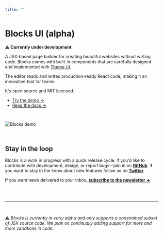 ```yaml
---
title: ""
---
```



# Blocks UI (alpha)

**⚠️ Currently under development**

A JSX-based page builder for creating beautiful websites without writing
code. Blocks comes with built-in components that are carefully designed
and implemented with [Theme UI](https://theme-ui.com).

The editor reads and writes production-ready React code, making it an
innovative tool for teams.

It's open source and MIT licensed.

- [Try the demo &rarr;](/demo)
- [Read the docs &rarr;](/getting-started)

<br />

![Blocks demo](https://user-images.githubusercontent.com/1424573/69644337-c13a2580-1021-11ea-8c76-379386372db1.gif)

<br />

## Stay in the loop

Blocks is a work in progress with a quick release cycle. If you'd like to contribute
with development, design, or report bugs&mdash;join in on
**[GitHub](https://github.com/blocks)**.
If you want to stay in the know about new features follow us on
**[Twitter](https://twitter.com/blocks_ui)**.

If you want news delivered to your inbox, **[subscribe to the newsletter &rarr;](/newsletter)**

<br /><br />

---

<br />

<p style={{ color: '#444', fontSize: 16 }}>
<b>⚠️</b>
<em style={{ marginLeft: 8 }}>
Blocks is currently in early alpha and only supports a constrained
subset of JSX source code. We plan on continually adding support for
more and more variations in code.
</em>
</p>
